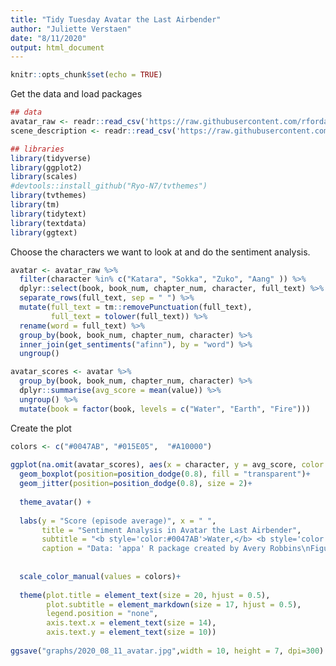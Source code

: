 ```yaml
---
title: "Tidy Tuesday Avatar the Last Airbender"
author: "Juliette Verstaen"
date: "8/11/2020"
output: html_document
---
```


```r
knitr::opts_chunk$set(echo = TRUE)
```

Get the data and load packages
```r
## data
avatar_raw <- readr::read_csv('https://raw.githubusercontent.com/rfordatascience/tidytuesday/master/data/2020/2020-08-11/avatar.csv')
scene_description <- readr::read_csv('https://raw.githubusercontent.com/rfordatascience/tidytuesday/master/data/2020/2020-08-11/scene_description.csv')

## libraries
library(tidyverse)
library(ggplot2)
library(scales)
#devtools::install_github("Ryo-N7/tvthemes")
library(tvthemes)
library(tm)
library(tidytext)
library(textdata)
library(ggtext)

```

Choose the characters we want to look at and do the sentiment analysis.
```r
avatar <- avatar_raw %>% 
  filter(character %in% c("Katara", "Sokka", "Zuko", "Aang" )) %>%
  dplyr::select(book, book_num, chapter_num, character, full_text) %>% 
  separate_rows(full_text, sep = " ") %>% 
  mutate(full_text = tm::removePunctuation(full_text),
         full_text = tolower(full_text)) %>% 
  rename(word = full_text) %>% 
  group_by(book, book_num, chapter_num, character) %>% 
  inner_join(get_sentiments("afinn"), by = "word") %>% 
  ungroup()

avatar_scores <- avatar %>% 
  group_by(book, book_num, chapter_num, character) %>% 
  dplyr::summarise(avg_score = mean(value)) %>% 
  ungroup() %>% 
  mutate(book = factor(book, levels = c("Water", "Earth", "Fire")))
```

Create the plot
```r

colors <- c("#0047AB", "#015E05",  "#A10000")
  
ggplot(na.omit(avatar_scores), aes(x = character, y = avg_score, color = book)) +
  geom_boxplot(position=position_dodge(0.8), fill = "transparent")+
  geom_jitter(position=position_dodge(0.8), size = 2)+
  
  theme_avatar() +
  
  labs(y = "Score (episode average)", x = " ",
       title = "Sentiment Analysis in Avatar the Last Airbender",
       subtitle = "<b style='color:#0047AB'>Water,</b> <b style='color:#015E05'>Earth,</b> and <b style='color:#A10000'>Fire</b> books",
       caption = "Data: 'appa' R package created by Avery Robbins\nFigure by @JVerstaen for #TidyTuesday") +
  
  
  scale_color_manual(values = colors)+
  
  theme(plot.title = element_text(size = 20, hjust = 0.5),
        plot.subtitle = element_markdown(size = 17, hjust = 0.5),
        legend.position = "none",
        axis.text.x = element_text(size = 14),
        axis.text.y = element_text(size = 10))
 
ggsave("graphs/2020_08_11_avatar.jpg",width = 10, height = 7, dpi=300) 
```











